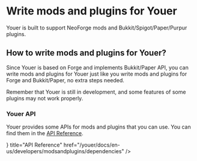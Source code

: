 
# Write mods and plugins for Youer

Youer is built to support NeoForge mods and Bukkit/Spigot/Paper/Purpur plugins.

## How to write mods and plugins for Youer?

Since Youer is based on Forge and implements Bukkit/Paper API, you can write mods and plugins for Youer just like you
write mods and plugins for Forge and Bukkit/Paper, no extra steps needed.

<Callout>
    Remember that Youer is still in development, and some features of some
    plugins may not work properly.
</Callout>

### Youer API

Youer provides some APIs for mods and plugins that you can use. You can find them in the [API Reference](dependencies.mdx).

<Cards>
    <Card
        icon={<HiDesktopComputer className={`mt-0.5 h-5 w-5`} />}
        title="API Reference"
        href="/youer/docs/en-us/developers/modsandplugins/dependencies"
    />
</Cards>
